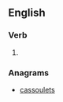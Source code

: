 ==English==

===Verb===
{{head|en|verb form}}

# {{en-third-person singular of|outclass}}

===Anagrams===
* [[cassoulets#English|cassoulets]]